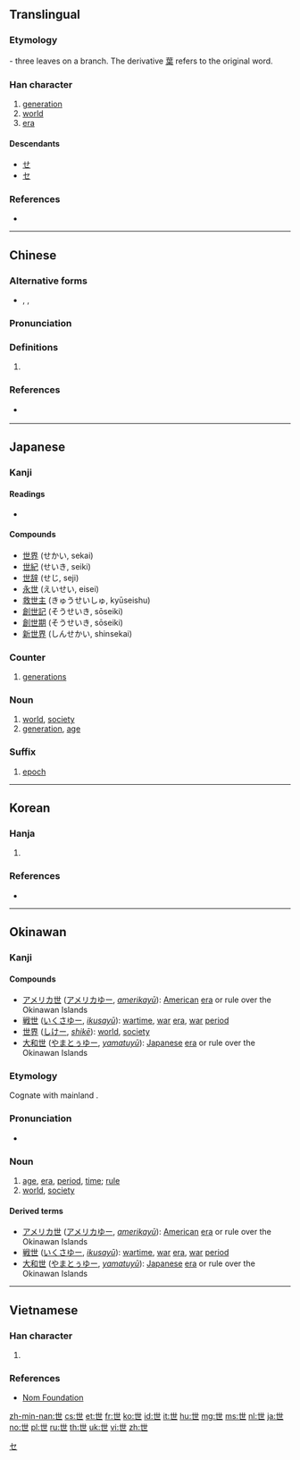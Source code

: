 ==Translingual==
{{stroke order|type=animate}}

===Etymology===
{{Han etyl}}
{{liushu|p}} - three leaves on a branch. The derivative [[葉]] refers to the original word.

===Han character===
{{Han char|rn=1|rad=一|as=04|sn=5|four=44717|canj=PT|ids=⿻廿𠃊}}

# [[generation]]
# [[world]]
# [[era]]

====Descendants====
* [[せ]]
* [[セ]]

===References===
* {{Han ref|kx=0077.110|dkj=00031|dj=0155.020|hdz=10014.060|uh=4E16|ud=19990|bh=A540|bd=42304}}

----

==Chinese==
{{zh-forms}}

===Alternative forms===
* {{zh-l|丗}}, {{zh-l|卋}}, {{zh-l|㔺}}

===Pronunciation===
{{zh-pron
|m=shì
|c=sai3
|h=pfs=sṳ
|md=sié
|mn=sì/sè
|mn_note=sì - vernacular, sè - literary
|w=2sr
|mc=y
|oc=y
|ma=|ma2=
|cat=n
}}

===Definitions===
{{zh-hanzi}}

# {{rfdef|lang=zh}}

===References===
* {{qualifier|Min Nan}} {{thcwd|1302}}

----

==Japanese==

===Kanji===
{{ja-kanji|grade=3|rs=一04}}

====Readings====
* {{ja-readings|goon=[[せ]] (se)|kanon=[[せい]] (sei)|kun=[[よ]] (yo)}}

====Compounds====
* [[世界]] (せかい, sekai)
* [[世紀]] (せいき, seiki)
* [[世辞]] (せじ, seji)
* [[永世]] (えいせい, eisei)
* [[救世主]] (きゅうせいしゅ, kyūseishu)
* [[創世記]] (そうせいき, sōseiki)
* [[創世期]] (そうせいき, sōseiki)
* [[新世界]] (しんせかい, shinsekai)

===Counter===
{{ja-pos|せい|counter}}

# [[generation]]s

===Noun===
{{ja-noun|よ}}

# [[world]], [[society]]
# [[generation]], [[age]]

===Suffix===
{{ja-pos|せい|suffix}}

# {{label|ja|geology|sort=せい}} [[epoch]]

[[Category:Han characters from which katakana were derived|セ]]

----

==Korean==

===Hanja===
{{ko-hanja|hangeul=세|rv=se|mr=se|y=sey|eumhun=인간|ehrv=in-gan|ehmr=in'gan|ehy=}}

# {{defn|lang=ko|sort=一04}}

===References===
* {{Hanja ref|nav=10081}}

----

==Okinawan==

===Kanji===
{{head|ryu|kanji|hiragana|ゆー|romaji|yū}}

====Compounds====
{{der-top|Compounds}}
* [[アメリカ世]] ([[アメリカゆー]], ''[[amerikayū]]''): [[American]] [[era]] or rule over the Okinawan Islands
* [[戦世]] ([[いくさゆー]], ''[[ikusayū]]''): [[wartime]], [[war]] [[era]], [[war]] [[period]]
* [[世界]] ([[しけー]], ''[[shikē]]''): [[world]], [[society]]
* [[大和世]] ([[やまとぅゆー]], ''[[yamatuyū]]''): [[Japanese]] [[era]] or rule over the Okinawan Islands
{{der-bottom}}

===Etymology===
Cognate with mainland {{etyl|ja|-}} {{m|ja|世|tr=yo}}.

===Pronunciation===
* {{IPA|/juː/|lang=ryu}}

===Noun===
{{head|ryu|noun|hiragana|ゆー|romaji|yū}}

# [[age]], [[era]], [[period]], [[time]]; [[rule]]
# [[world]], [[society]]

====Derived terms====
* [[アメリカ世]] ([[アメリカゆー]], ''[[amerikayū]]''): [[American]] [[era]] or rule over the Okinawan Islands
* [[戦世]] ([[いくさゆー]], ''[[ikusayū]]''): [[wartime]], [[war]] [[era]], [[war]] [[period]]
* [[大和世]] ([[やまとぅゆー]], ''[[yamatuyū]]''): [[Japanese]] [[era]] or rule over the Okinawan Islands

----

==Vietnamese==

===Han character===
{{vi-hantu|[[thế]], [[thá]], [[thé]], [[thể]]|rs=一04}}

# {{defn|lang=vi|sort=一04}}

===References===
* [http://nomfoundation.org/common/nom_details.php?codepoint=4e16 Nom Foundation]

[[zh-min-nan:世]]
[[cs:世]]
[[et:世]]
[[fr:世]]
[[ko:世]]
[[id:世]]
[[it:世]]
[[hu:世]]
[[mg:世]]
[[ms:世]]
[[nl:世]]
[[ja:世]]
[[no:世]]
[[pl:世]]
[[ru:世]]
[[th:世]]
[[uk:世]]
[[vi:世]]
[[zh:世]]